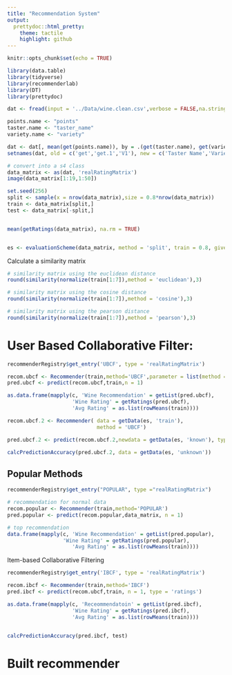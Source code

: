 ```yaml
---
title: "Recommendation System"
output:
  prettydoc::html_pretty:
    theme: tactile
    highlight: github
---
```


```r
knitr::opts_chunk$set(echo = TRUE)
```


```r
library(data.table)
library(tidyverse)
library(recommenderlab)
library(DT)
library(prettydoc)
```


```r
dat <- fread(input = '../Data/wine.clean.csv',verbose = FALSE,na.strings=c(""))
```

```r
points.name <- "points"
taster.name <- "taster_name"
variety.name <- "variety"

dat <- dat[, mean(get(points.name)), by = .(get(taster.name), get(variety.name))]
setnames(dat, old = c('get','get.1','V1'), new = c('Taster Name','Variety','Point'))

```

```r
# convert into a s4 class 
data_matrix <- as(dat, 'realRatingMatrix')
image(data_matrix[1:19,1:50])
```

```r

set.seed(256)
split <- sample(x = nrow(data_matrix),size = 0.8*nrow(data_matrix))
train <- data_matrix[split,]
test <- data_matrix[-split,]


mean(getRatings(data_matrix), na.rm = TRUE)


es <- evaluationScheme(data_matrix, method = 'split', train = 0.8, given = 5)
```

Calculate a similarity matrix 

```r

# similarity matrix using the euclidean distance 
round(similarity(normalize(train[1:7]),method = 'euclidean'),3)

# similarity matrix using the cosine distance
round(similarity(normalize(train[1:7]),method = 'cosine'),3)

# similarity matrix using the pearson distance
round(similarity(normalize(train[1:7]),method = 'pearson'),3)
```


# User Based Collaborative Filter: 


```r
recommenderRegistry$get_entry('UBCF', type = 'realRatingMatrix')

recom.ubcf <- Recommender(train,method='UBCF',parameter = list(method = 'Cosine'))
pred.ubcf <- predict(recom.ubcf,train,n = 1)

as.data.frame(mapply(c, 'Wine Recommendation' = getList(pred.ubcf), 
                     'Wine Rating' = getRatings(pred.ubcf),
                     'Avg Rating' = as.list(rowMeans(train))))

recom.ubcf.2 <- Recommender( data = getData(es, 'train'),
                             method = 'UBCF')

pred.ubcf.2 <- predict(recom.ubcf.2,newdata = getData(es, 'known'), type = 'ratings')

calcPredictionAccuracy(pred.ubcf.2, data = getData(es, 'unknown'))


```

## Popular Methods 

```r
recommenderRegistry$get_entry("POPULAR", type ="realRatingMatrix")

# recommendation for normal data 
recom.popular <- Recommender(train,method='POPULAR')
pred.popular <- predict(recom.popular,data_matrix, n = 1)

# top recommendation 
data.frame(mapply(c, 'Wine Recommendation' = getList(pred.popular), 
                  'Wine Rating' = getRatings(pred.popular),
                     'Avg Rating' = as.list(rowMeans(train))))

```

Item-based Collaborative Filtering

```r

recommenderRegistry$get_entry('IBCF', type = 'realRatingMatrix')

recom.ibcf <- Recommender(train,method='IBCF')
pred.ibcf <- predict(recom.ubcf,train, n = 1, type = 'ratings')

as.data.frame(mapply(c, 'Receommendatoin' = getList(pred.ibcf), 
                     'Wine Rating' = getRatings(pred.ibcf),
                     'Avg Rating' = as.list(rowMeans(train))))


calcPredictionAccuracy(pred.ibcf, test)
```


# Built recommender 


```r



```













